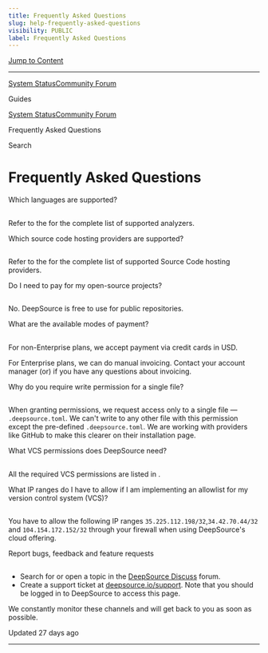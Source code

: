 ```yaml
---
title: Frequently Asked Questions
slug: help-frequently-asked-questions
visibility: PUBLIC
label: Frequently Asked Questions
---
```


[Jump to Content](#content)

---

[System Status](https://deepsourcestatus.com/)[Community Forum](https://discuss.deepsource.com/)

Guides

[System Status](https://deepsourcestatus.com/)[Community Forum](https://discuss.deepsource.com/)

Frequently Asked Questions

Search

# Frequently Asked Questions

Which languages are supported?

## [](#which-languages-are-supported)

Refer to the for the complete list of supported analyzers.

Which source code hosting providers are supported?

## [](#which-source-code-hosting-providers-are-supported)

Refer to the for the complete list of supported Source Code hosting providers.

Do I need to pay for my open-source projects?

## [](#do-i-need-to-pay-for-my-open-source-projects)

No. DeepSource is free to use for public repositories.

What are the available modes of payment?

## [](#what-are-the-available-modes-of-payment)

For non-Enterprise plans, we accept payment via credit cards in USD.

For Enterprise plans, we can do manual invoicing. Contact your account manager (or) if you have any questions about invoicing.

Why do you require write permission for a single file?

## [](#why-do-you-require-write-permission-for-a-single-file)

When granting permissions, we request access only to a single file — `.deepsource.toml`. We can't write to any other file with this permission except the pre-defined `.deepsource.toml`. We are working with providers like GitHub to make this clearer on their installation page.

What VCS permissions does DeepSource need?

## [](#what-vcs-permissions-does-deepsource-need)

All the required VCS permissions are listed in .

What IP ranges do I have to allow if I am implementing an allowlist for my version control system (VCS)?

## [](#what-ip-ranges-do-i-have-to-allow-if-i-am-implementing-an-allowlist-for-my-version-control-system-vcs)

You have to allow the following IP ranges `35.225.112.198/32`,`34.42.70.44/32` and `104.154.172.152/32` through your firewall when using DeepSource's cloud offering.

Report bugs, feedback and feature requests

## [](#report-bugs-feedback-and-feature-requests)

- Search for or open a topic in the [DeepSource Discuss](https://discuss.deepsource.io) forum.
- Create a support ticket at [deepsource.io/support](https://deepsource.io/support). Note that you should be logged in to DeepSource to access this page.

We constantly monitor these channels and will get back to you as soon as possible.

Updated 27 days ago

---
